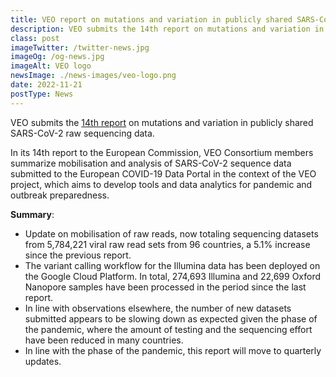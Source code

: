 ```yaml
---
title: VEO report on mutations and variation in publicly shared SARS-CoV-2 raw sequencing data
description: VEO submits the 14th report on mutations and variation in publicly shared SARS-CoV-2 raw sequencing data.
class: post
imageTwitter: /twitter-news.jpg
imageOg: /og-news.jpg
imageAlt: VEO logo
newsImage: ./news-images/veo-logo.png
date: 2022-11-21
postType: News
---
```


VEO submits the [14th report](https://www.veo-europe.eu/-/media/sites/veo-europe/library/veo-covid-19-variants-report-14-final.pdf?la=da&hash=D2E26C367CA877E193F21EA9351764F5F4670E73) on mutations and variation in publicly shared SARS-CoV-2 raw sequencing data.

In its 14th report to the European Commission, VEO Consortium members summarize mobilisation and analysis of SARS-CoV-2 sequence data submitted to the European COVID-19 Data Portal in the context of the VEO project, which aims to develop tools and data analytics for pandemic and outbreak preparedness.

**Summary**:

* Update on mobilisation of raw reads, now totaling sequencing datasets from 5,784,221 viral raw read sets from 96 countries, a 5.1% increase since the previous report.
* The variant calling workflow for the Illumina data has been deployed on the Google Cloud Platform. In total, 274,693 Illumina and 22,699 Oxford Nanopore samples have been processed in the period since the last report.
* In line with observations elsewhere, the number of new datasets submitted appears to be slowing down as expected given the phase of the pandemic, where the amount of testing and the sequencing effort have been reduced in many countries.
* In line with the phase of the pandemic, this report will move to quarterly updates.

 
